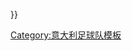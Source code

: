 {{fb team |t=罗马|tan=罗马足球俱乐部|tc=ITA|oc={{#if:{{{oc|}}}|{{{oc}}} }} }}<!--
--><noinclude>[[Category:意大利足球队模板]]</noinclude>